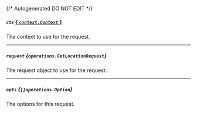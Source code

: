 {/* Autogenerated DO NOT EDIT  */}

##### `ctx` [*{ `context.Context` }*](https://pkg.go.dev/context#Context)
The context to use for the request.

---
##### `request` *{`operations.GetLocationRequest`}*
The request object to use for the request.
<Collapsible>
    <GetLocationRequest/>
</Collapsible>

---
##### `opts` *{`[]operations.Option`}*
The options for this request.


